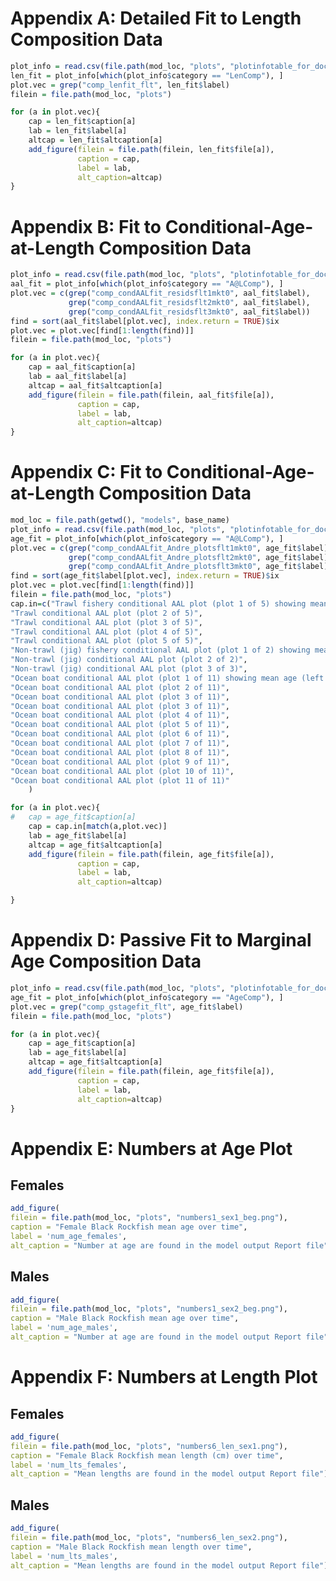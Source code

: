 \clearpage

# Appendix A: Detailed Fit to Length Composition Data {#app-a}

```r
plot_info = read.csv(file.path(mod_loc, "plots", "plotinfotable_for_doc.csv"))
len_fit = plot_info[which(plot_info$category == "LenComp"), ]
plot.vec = grep("comp_lenfit_flt", len_fit$label)
filein = file.path(mod_loc, "plots")

for (a in plot.vec){
	cap = len_fit$caption[a]
	lab = len_fit$label[a]
	altcap = len_fit$altcaption[a]
	add_figure(filein = file.path(filein, len_fit$file[a]), 
			   caption = cap, 
			   label = lab,
			   alt_caption=altcap)
}

```

\clearpage

# Appendix B: Fit to Conditional-Age-at-Length Composition Data {#app-b}

```r
plot_info = read.csv(file.path(mod_loc, "plots", "plotinfotable_for_doc.csv"))
aal_fit = plot_info[which(plot_info$category == "A@LComp"), ]
plot.vec = c(grep("comp_condAALfit_residsflt1mkt0", aal_fit$label),
			 grep("comp_condAALfit_residsflt2mkt0", aal_fit$label),
			 grep("comp_condAALfit_residsflt3mkt0", aal_fit$label))
find = sort(aal_fit$label[plot.vec], index.return = TRUE)$ix
plot.vec = plot.vec[find[1:length(find)]]
filein = file.path(mod_loc, "plots")

for (a in plot.vec){
	cap = aal_fit$caption[a]
	lab = aal_fit$label[a]
	altcap = aal_fit$altcaption[a]
	add_figure(filein = file.path(filein, aal_fit$file[a]), 
			   caption = cap, 
			   label = lab,
			   alt_caption=altcap)
}

```

\clearpage

# Appendix C: Fit to Conditional-Age-at-Length Composition Data {#app-c}

```r
mod_loc = file.path(getwd(), "models", base_name)
plot_info = read.csv(file.path(mod_loc, "plots", "plotinfotable_for_doc.csv"))
age_fit = plot_info[which(plot_info$category == "A@LComp"), ]
plot.vec = c(grep("comp_condAALfit_Andre_plotsflt1mkt0", age_fit$label),
			 grep("comp_condAALfit_Andre_plotsflt2mkt0", age_fit$label),
			 grep("comp_condAALfit_Andre_plotsflt3mkt0", age_fit$label))
find = sort(age_fit$label[plot.vec], index.return = TRUE)$ix
plot.vec = plot.vec[find[1:length(find)]]
filein = file.path(mod_loc, "plots")
cap.in=c("Trawl fishery conditional AAL plot (plot 1 of 5) showing mean age (left panel) and standard deviation (right panel. Shaded areas are 90 percent CIs)",
"Trawl conditional AAL plot (plot 2 of 5)",
"Trawl conditional AAL plot (plot 3 of 5)",
"Trawl conditional AAL plot (plot 4 of 5)",
"Trawl conditional AAL plot (plot 5 of 5)",
"Non-trawl (jig) fishery conditional AAL plot (plot 1 of 2) showing mean age (left panel) and standard deviation (right panel. Shaded areas are 90 percent CIs)",
"Non-trawl (jig) conditional AAL plot (plot 2 of 2)",
"Non-trawl (jig) conditional AAL plot (plot 3 of 3)",
"Ocean boat conditional AAL plot (plot 1 of 11) showing mean age (left panel) and standard deviation (right panel. Shaded areas are 90 percent CIs)",
"Ocean boat conditional AAL plot (plot 2 of 11)",
"Ocean boat conditional AAL plot (plot 3 of 11)",
"Ocean boat conditional AAL plot (plot 3 of 11)",
"Ocean boat conditional AAL plot (plot 4 of 11)",
"Ocean boat conditional AAL plot (plot 5 of 11)",
"Ocean boat conditional AAL plot (plot 6 of 11)",
"Ocean boat conditional AAL plot (plot 7 of 11)",
"Ocean boat conditional AAL plot (plot 8 of 11)",
"Ocean boat conditional AAL plot (plot 9 of 11)",
"Ocean boat conditional AAL plot (plot 10 of 11)",
"Ocean boat conditional AAL plot (plot 11 of 11)"
	)

for (a in plot.vec){
#	cap = age_fit$caption[a]
	cap = cap.in[match(a,plot.vec)]
	lab = age_fit$label[a]
	altcap = age_fit$altcaption[a]
	add_figure(filein = file.path(filein, age_fit$file[a]), 
			   caption = cap, 
			   label = lab,
			   alt_caption=altcap)

}

```

\clearpage

# Appendix D: Passive Fit to Marginal Age Composition Data {#app-d}

```r
plot_info = read.csv(file.path(mod_loc, "plots", "plotinfotable_for_doc.csv"))
age_fit = plot_info[which(plot_info$category == "AgeComp"), ]
plot.vec = grep("comp_gstagefit_flt", age_fit$label)
filein = file.path(mod_loc, "plots")

for (a in plot.vec){
	cap = age_fit$caption[a]
	lab = age_fit$label[a]
	altcap = age_fit$altcaption[a]
	add_figure(filein = file.path(filein, age_fit$file[a]), 
			   caption = cap, 
			   label = lab,
			   alt_caption=altcap)
}


```

\clearpage


# Appendix E: Numbers at Age Plot {#app-e}

## Females
```r
add_figure(
filein = file.path(mod_loc, "plots", "numbers1_sex1_beg.png"), 
caption = "Female Black Rockfish mean age over time",
label = 'num_age_females',
alt_caption = "Number at age are found in the model output Report file")
```


## Males
```r
add_figure(
filein = file.path(mod_loc, "plots", "numbers1_sex2_beg.png"), 
caption = "Male Black Rockfish mean age over time",
label = 'num_age_males',
alt_caption = "Number at age are found in the model output Report file")
```

\clearpage

# Appendix F: Numbers at Length Plot {#app-f}

## Females
```r
add_figure(
filein = file.path(mod_loc, "plots", "numbers6_len_sex1.png"), 
caption = "Female Black Rockfish mean length (cm) over time",
label = 'num_lts_females',
alt_caption = "Mean lengths are found in the model output Report file")
```

\clearpage


## Males
```r
add_figure(
filein = file.path(mod_loc, "plots", "numbers6_len_sex2.png"), 
caption = "Male Black Rockfish mean length over time",
label = 'num_lts_males',
alt_caption = "Mean lengths are found in the model output Report file")
```


\clearpage
